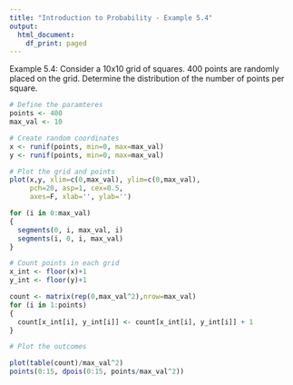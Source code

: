 ```yaml
---
title: "Introduction to Probability - Example 5.4"
output:
  html_document:
    df_print: paged
---
```


Example 5.4: Consider a 10x10 grid of squares. 400 points are randomly placed on the grid. Determine the distribution of the number of points per square.

```r
# Define the paramteres
points <- 400
max_val <- 10

# Create random coordinates
x <- runif(points, min=0, max=max_val)
y <- runif(points, min=0, max=max_val)

# Plot the grid and points
plot(x,y, xlim=c(0,max_val), ylim=c(0,max_val),
     pch=20, asp=1, cex=0.5,
     axes=F, xlab='', ylab='')

for (i in 0:max_val)
{
  segments(0, i, max_val, i)
  segments(i, 0, i, max_val)
}

# Count points in each grid
x_int <- floor(x)+1
y_int <- floor(y)+1

count <- matrix(rep(0,max_val^2),nrow=max_val)
for (i in 1:points)
{
  count[x_int[i], y_int[i]] <- count[x_int[i], y_int[i]] + 1
}

# Plot the outcomes

plot(table(count)/max_val^2)
points(0:15, dpois(0:15, points/max_val^2))

```
